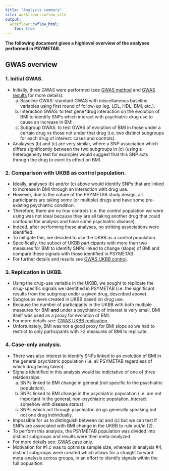 ```yaml
---
title: "Analysis summary"
site: workflowr::wflow_site
output:
  workflowr::wflow_html:
    toc: true
---
```


**The following document gives a highlevel overview of the analyses performed in PSYMETAB.**

## GWAS overview 

### 1. Initial GWAS.
- Initially, three GWAS were performed (see [GWAS method](GWAS_method.html) and [GWAS results](GWAS_method.html) for more details):
    a. Baseline GWAS: standard GWAS with miscellaneous baseline variables using first round of follow-up (eg. LDL, HDL, BMI, etc.).
    b. Interaction GWAS: to test gene*drug interaction on the evolution of BMI to identify SNPs which interact with psychiatric drug use to cause an increase in BMI.
    c. Subgroup GWAS: to test GWAS of evolution of BMI in those under a certain drug vs those not under that drug (i.e. two distinct subgroups for each drug of interest: cases and controls).
- Analayses (b) and (c) are very similar, where a SNP association which differs significantly between the two subgroups in (c) (using a heterogeneity test for example) would suggest that this SNP acts through the drug to exert its effect on BMI.

### 2. Comparison with UKBB as control population.
- Ideally, analyses (b) and/or (c) above would identify SNPs that are linked to increase in BMI through an interaction with drug use.
- However, due to the nature of the PSYMETAB study design, all participants are taking some (or multiple) drugs and have some pre-existing psychiatric condition.
- Therefore, there are no *true* controls (i.e. the control population we were using was not ideal because they are all taking another drug that could confound the analysis and have some psychiatric disease).
- Indeed, after performing these analyses, no striking associations were identified.
- To mitigate this, we decided to use the UKBB as a control population.
- Specifically, the subset of UKBB participants with more than two measures for BMI to identify SNPs linked to change (slope) of BMI and compare these signals with those identified in PSYMETAB.
- For further details and results see [GWAS UKBB control](GWAS_UKBB_control.html).

### 3. Replication in UKBB.
- Using the drug-use variable in the UKBB, we sought to replicate the drug-specific signals we identified in PSYMETAB (i.e. the significant results from the subgroup under a given drug, described above).
- Subgroups were created in UKBB based on drug use.
- Because the number of participants in the UKBB with both multiple measures for BMI **and** under a psychiatric of interest is very small, BMI itself was used as a proxy for evolution of BMI.
- For more details see: [GWAS UKBB replication](GWAS_UKBB_replication.html).
- Unfortunately, BMI was not a good proxy for BMI slope so we had to restrict to only participants with >2 measures of BMI to replicate. 

### 4. Case-only analysis.
- There was also interest to identify SNPs linked to an evolution of BMI in the general psychiatric population (i.e. all PSYMETAB regardless of which drug being taken).
- Signals identified in this analysis would be indictative of one of three relationships:
    a. SNPs linked to BMI change in general (not specific to the psychiatric population).
    b. SNPs linked to BMI change in the psychiatric population (i.e. are not important in the general, non-psychiatric population, interact somehow with disease status).
    c. SNPs which act through psychiatric drugs generally speaking but not one drug individually.
- Impossible for us to distinguish between (a) and (c) but we can test if SNPs are associated with BMI change in the UKBB to rule out/in (2).
- To perform this analysis, the PSYMETAB population was divided into distinct subgroups and results were then meta-analyzed.
- For more details see: [GWAS case only](GWAS_case_only.html).
- Motivation for #1.c was to optimize sample size, whereas in analysis #4, distinct subgroups were created which allows for a straight forward meta-analysis across groups, in an effort to identify signals within the full popualtion.
